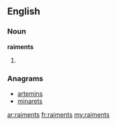 ==English==

===Noun===
'''raiments'''
# {{plural of|raiment}}

===Anagrams===
* [[artemins#English|artemins]]
* [[minarets#English|minarets]]

[[ar:raiments]]
[[fr:raiments]]
[[my:raiments]]